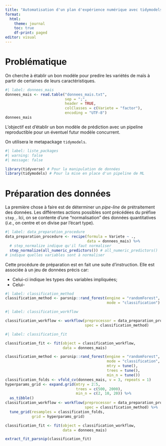 ```yaml
---
title: "Automatisation d'un plan d'expérience numérique avec tidymodels"
format: 
  html:
    theme: journal
    toc: true
    df-print: paged
editor: visual
---
```


# Problématique

On cherche à établir un bon modèle pour predire les variétés de maïs à partir de certaines de leurs caractéristiques.

```r
#| label: donnees_mais
donnees_mais <- read.table("donnees_mais.txt", 
                           sep = ";", 
                           header = TRUE,
                           colClasses = c(Variete = "factor"),
                           encoding = "UTF-8")
donnees_mais
```

L'objectif est d'établir un bon modèle de prédiction avec un pipeline reproductible pour un éventuel futur modèle concurrent.

On utilisera le metapackage `tidymodels`.

```r
#| label: liste_packages
#| warning: false
#| message: false

library(tidyverse) # Pour la manipulation de données
library(tidymodels) # Pour la mise en place d'un pipeline de ML
```

# Préparation des données

La première chose à faire est de déterminer un *pipe-line* de prétraitement des données.
Les différentes actions possibles sont précédées du préfixe `step_`.
Ici, on se contente d'une "normalisation" des données quantitatives (*i.e.*, on centre et on divise par l'écart type).

```r
#| label: data_preparation_procedure
data_preparation_procedure <- recipe(formula = Variete ~ ., 
                                     data = donnees_mais) %>% 
  # step_normalize indique qu'il faut normaliser
  step_normalize(all_numeric_predictors()) # all_numeric_predictors() 
# indique quelles variables sont à normaliser
```

Cette procédure de préparation est en fait une suite d'instruction. Elle est associée à un jeu de données 
précis car:

- Celui-ci indique les types des variables impliquées;
- Celui-

```r
#| label: classification_method
classification_method <- parsnip::rand_forest(engine = "randomForest",
                                              mode = "classification")
```

```r
#| label: classification_workflow

classification_workflow <- workflow(preprocessor = data_preparation_procedure,
                                    spec = classification_method) 
```

```r
#| label: classification_fit

classification_fit <- fit(object = classification_workflow,
                          data = donnees_mais) 
```



```r
classification_method <- parsnip::rand_forest(engine = "randomForest",
                                              mode = "classification",
                                              mtry = tune(),
                                              trees = tune(),
                                              min_n = tune())
classification_folds <- vfold_cv(donnees_mais, v = 3, repeats = 1) 
hyperparams_grid <- expand.grid(mtry = 2:5,
                                trees = c(500, 2000),
                                min_n = c(2, 10, 20)) %>% 
  as_tibble()
classification_workflow <- workflow(preprocessor = data_preparation_procedure,
                                    spec = classification_method) %>% 
  tune_grid(resamples = classification_folds,
            grid = hyperparams_grid)

classification_fit <- fit(object = classification_workflow,
                          data = donnees_mais) 
```


```r
extract_fit_parsnip(classification_fit)
```



